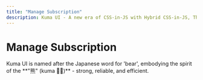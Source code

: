 ```yaml
---
title: "Manage Subscription"
description: Kuma UI - A new era of CSS-in-JS with Hybrid CSS-in-JS, Theming and Universal UI Components
---
```



# Manage Subscription

<Callout type="info">
  Kuma UI is named after the Japanese word for 'bear', embodying the spirit of
  the **"熊" (kuma 🐻‍❄️)** - strong, reliable, and efficient.
</Callout>
